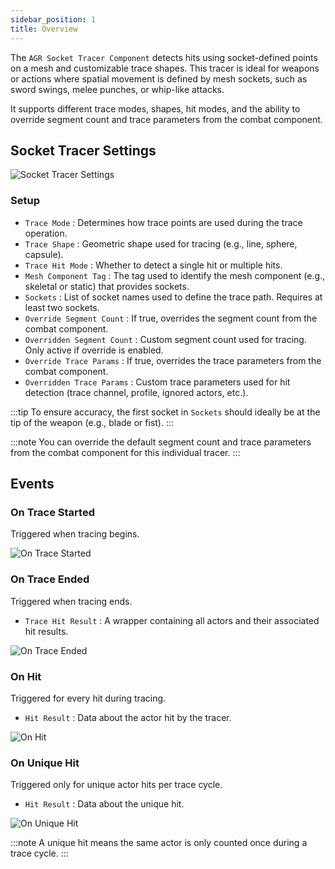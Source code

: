 ```yaml
---
sidebar_position: 1
title: Overview
---
```



The `AGR Socket Tracer Component` detects hits using socket-defined points on a mesh and customizable trace shapes.
This tracer is ideal for weapons or actions where spatial movement is defined by mesh sockets, such as sword swings,
melee punches, or whip-like attacks.

It supports different trace modes, shapes, hit modes, and the ability to override segment count and trace parameters
from the combat component.

## Socket Tracer Settings

![Socket Tracer Settings](_static/img/overview/class-settings.png)

### Setup
* `Trace Mode` : Determines how trace points are used during the trace operation.
* `Trace Shape` : Geometric shape used for tracing (e.g., line, sphere, capsule).
* `Trace Hit Mode` : Whether to detect a single hit or multiple hits.
* `Mesh Component Tag` : The tag used to identify the mesh component (e.g., skeletal or static) that provides sockets.
* `Sockets` : List of socket names used to define the trace path. Requires at least two sockets.
* `Override Segment Count` : If true, overrides the segment count from the combat component.
* `Overridden Segment Count` : Custom segment count used for tracing. Only active if override is enabled.
* `Override Trace Params` : If true, overrides the trace parameters from the combat component.
* `Overridden Trace Params` : Custom trace parameters used for hit detection (trace channel, profile, ignored actors, etc.).

:::tip
To ensure accuracy, the first socket in `Sockets` should ideally be at the tip of the weapon (e.g., blade or fist).
:::

:::note
You can override the default segment count and trace parameters from the combat component for this individual tracer.
:::

## Events

### On Trace Started
Triggered when tracing begins.

![On Trace Started](_static/img/overview/on-trace-started.png)

### On Trace Ended
Triggered when tracing ends.
* `Trace Hit Result` <Step text="1"/> : A wrapper containing all actors and their associated hit results.

![On Trace Ended](_static/img/overview/on-trace-ended.png)

### On Hit
Triggered for every hit during tracing.
* `Hit Result` <Step text="1"/> : Data about the actor hit by the tracer.

![On Hit](_static/img/overview/on-hit.png)

### On Unique Hit
Triggered only for unique actor hits per trace cycle.
* `Hit Result` <Step text="1"/> : Data about the unique hit.

![On Unique Hit](_static/img/overview/on-unique-hit.png)

:::note
A unique hit means the same actor is only counted once during a trace cycle.
:::


